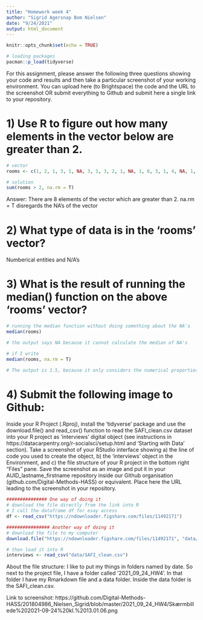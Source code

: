 ```yaml
---
title: "Homework week 4"
author: "Sigrid Agersnap Bom Nielsen"
date: "9/24/2021"
output: html_document
---
```


```r
knitr::opts_chunk$set(echo = TRUE)
```

```r
# loading packages
pacman::p_load(tidyverse)
```


For this assignment, please answer the following three questions showing your code and results and then take a particular screenshot of your working environment. You can upload here (to Brightspace) the code and the URL to the screenshot OR submit everything to Github and submit here a single link to your repository.


# 1) Use R to figure out how many elements in the vector below are greater than 2.
```r
# vector
rooms <- c(1, 2, 1, 3, 1, NA, 3, 1, 3, 2, 1, NA, 1, 8, 3, 1, 4, NA, 1, 3, 1, 2, 1, 7, 1, NA)

# solution
sum(rooms > 2, na.rm = T)

```
Answer: There are 8 elements of the vector which are greater than 2.
na.rm = T disregards the NA's of the vector

# 2) What type of data is in the 'rooms' vector?

Numberical entities and N/A's

# 3) What is the result of running the median() function on the above 'rooms' vector?

```r
# running the median function without doing something about the NA's
median(rooms)

# the output says NA because it cannot calculate the median of NA's

# if I write
median(rooms, na.rm = T)

# The output is 1.5, because it only considers the numerical proporties of the vector.
```


# 4) Submit the following image to Github:
Inside your R Project (.Rproj), install the 'tidyverse' package and use the download.file() and read_csv() function to read the SAFI_clean.csv dataset into your R project as 'interviews' digital object (see instructions in https://datacarpentry.org/r-socialsci/setup.html and 'Starting with Data' section). Take a screenshot of your RStudio interface showing
a) the line of code you used to create the object,
b) the 'interviews' object in the Environment, and
c) the file structure of your R project in the bottom right "Files" pane.
Save the screenshot as an image and put it in your AUID_lastname_firstname repository inside our Github organisation (github.com/Digital-Methods-HASS) or equivalent. Place here the URL leading to the screenshot in your repository.

```r
############### One way of doing it
# download the file directly from the link into R
# I call the dataframe df for esay access
df <- read_csv("https://ndownloader.figshare.com/files/11492171")

################ Another way of doing it
# download the file to my computer
download.file("https://ndownloader.figshare.com/files/11492171", "data/SAFI_clean.csv", mode = "wb")

# then load it into R
interviews <- read_csv("data/SAFI_clean.csv")
```

About the file structure:
I like to put my things in folders named by date. So next to the project file, I have a folder called '2021_09_24_HW4'. In that folder I have my Rmarkdown file and a data folder. Inside the data folder is the SAFI_clean.csv. 

Link to screenshot: https://github.com/Digital-Methods-HASS/201804986_Nielsen_Sigrid/blob/master/2021_09_24_HW4/Skærmbillede%202021-09-24%20kl.%2013.01.06.png 
